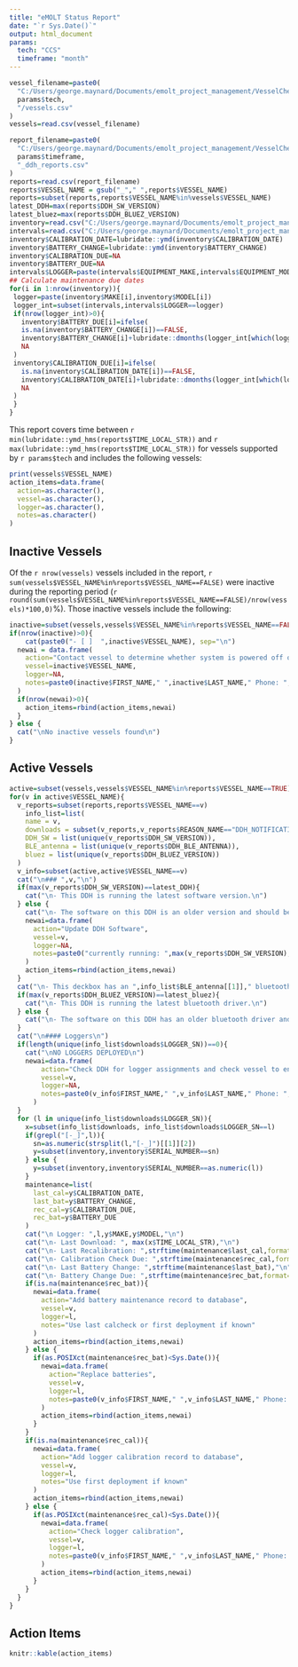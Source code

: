 ```yaml
---
title: "eMOLT Status Report"
date: "`r Sys.Date()`"
output: html_document
params:
  tech: "CCS"
  timeframe: "month"
---
```


```r
vessel_filename=paste0(
  "C:/Users/george.maynard/Documents/emolt_project_management/VesselCheckIns/",
  params$tech,
  "/vessels.csv"
)
vessels=read.csv(vessel_filename)
```

```r
report_filename=paste0(
  "C:/Users/george.maynard/Documents/emolt_project_management/VesselCheckIns/last_",
  params$timeframe,
  "_ddh_reports.csv"
)
reports=read.csv(report_filename)
reports$VESSEL_NAME = gsub("_"," ",reports$VESSEL_NAME)
reports=subset(reports,reports$VESSEL_NAME%in%vessels$VESSEL_NAME)
latest_DDH=max(reports$DDH_SW_VERSION)
latest_bluez=max(reports$DDH_BLUEZ_VERSION)
inventory=read.csv("C:/Users/george.maynard/Documents/emolt_project_management/VesselCheckIns/equipment_inventory.csv")
intervals=read.csv("C:/Users/george.maynard/Documents/emolt_project_management/VesselCheckIns/equipment_maintenance_intervals.csv")
inventory$CALIBRATION_DATE=lubridate::ymd(inventory$CALIBRATION_DATE)
inventory$BATTERY_CHANGE=lubridate::ymd(inventory$BATTERY_CHANGE)
inventory$CALIBRATION_DUE=NA
inventory$BATTERY_DUE=NA
intervals$LOGGER=paste(intervals$EQUIPMENT_MAKE,intervals$EQUIPMENT_MODEL)
## Calculate maintenance due dates
for(i in 1:nrow(inventory)){
 logger=paste(inventory$MAKE[i],inventory$MODEL[i])
 logger_int=subset(intervals,intervals$LOGGER==logger)
 if(nrow(logger_int)>0){
   inventory$BATTERY_DUE[i]=ifelse(
   is.na(inventory$BATTERY_CHANGE[i])==FALSE,
   inventory$BATTERY_CHANGE[i]+lubridate::dmonths(logger_int[which(logger_int$EQUIPMENT_MAINTENANCE_EVENT=="Battery Replaced"),"EQUIPMENT_MAINTENANCE_INTERVAL_MONTHS"]),
   NA
 )
 inventory$CALIBRATION_DUE[i]=ifelse(
   is.na(inventory$CALIBRATION_DATE[i])==FALSE,
   inventory$CALIBRATION_DATE[i]+lubridate::dmonths(logger_int[which(logger_int$EQUIPMENT_MAINTENANCE_EVENT%in%c("Calibration Check","Factory Calibration")),"EQUIPMENT_MAINTENANCE_INTERVAL_MONTHS"]),
   NA
 )
 }
}
```

This report covers time between `r min(lubridate::ymd_hms(reports$TIME_LOCAL_STR))` and `r max(lubridate::ymd_hms(reports$TIME_LOCAL_STR))` for vessels supported by `r params$tech` and includes the following vessels: 

```r
print(vessels$VESSEL_NAME)
action_items=data.frame(
  action=as.character(),
  vessel=as.character(),
  logger=as.character(),
  notes=as.character()
)
```

## Inactive Vessels

Of the `r nrow(vessels)` vessels included in the report, `r sum(vessels$VESSEL_NAME%in%reports$VESSEL_NAME==FALSE)` were inactive during the reporting period (`r round(sum(vessels$VESSEL_NAME%in%reports$VESSEL_NAME==FALSE)/nrow(vessels)*100,0)`%). Those inactive vessels include the following:

```r
inactive=subset(vessels,vessels$VESSEL_NAME%in%reports$VESSEL_NAME==FALSE)
if(nrow(inactive)>0){
    cat(paste0("- [ ]  ",inactive$VESSEL_NAME), sep="\n")
  newai = data.frame(
    action="Contact vessel to determine whether system is powered off or vessel is not fishing",
    vessel=inactive$VESSEL_NAME,
    logger=NA,
    notes=paste0(inactive$FIRST_NAME," ",inactive$LAST_NAME," Phone: ",inactive$PHONE," email: ",inactive$EMAIL)
  )
  if(nrow(newai)>0){
    action_items=rbind(action_items,newai)  
  }
} else {
  cat("\nNo inactive vessels found\n")
}

```

## Active Vessels

```r
active=subset(vessels,vessels$VESSEL_NAME%in%reports$VESSEL_NAME==TRUE)
for(v in active$VESSEL_NAME){
  v_reports=subset(reports,reports$VESSEL_NAME==v)
    info_list=list(
    name = v,
    downloads = subset(v_reports,v_reports$REASON_NAME=="DDH_NOTIFICATION_OK_LOGGER_DL"),
    DDH_SW = list(unique(v_reports$DDH_SW_VERSION)),
    BLE_antenna = list(unique(v_reports$DDH_BLE_ANTENNA)),
    bluez = list(unique(v_reports$DDH_BLUEZ_VERSION))
  )
  v_info=subset(active,active$VESSEL_NAME==v)
  cat("\n### ",v,"\n")
  if(max(v_reports$DDH_SW_VERSION)==latest_DDH){
    cat("\n- This DDH is running the latest software version.\n")
  } else {
    cat("\n- The software on this DDH is an older version and should be updated.\n")
    newai=data.frame(
      action="Update DDH Software",
      vessel=v,
      logger=NA,
      notes=paste0("currently running: ",max(v_reports$DDH_SW_VERSION)," newest: ", latest_DDH)
    )
    action_items=rbind(action_items,newai)
  }
  cat("\n- This deckbox has an ",info_list$BLE_antenna[[1]]," bluetooth antenna.\n")
  if(max(v_reports$DDH_BLUEZ_VERSION)==latest_bluez){
    cat("\n- This DDH is running the latest bluetooth driver.\n")
  } else {
    cat("\n- The software on this DDH has an older bluetooth driver and should be updated.\n")
  }
  cat("\n#### Loggers\n")
  if(length(unique(info_list$downloads$LOGGER_SN))==0){
    cat("\nNO LOGGERS DEPLOYED\n")
    newai=data.frame(
        action="Check DDH for logger assignments and check vessel to ensure logger is present",
        vessel=v,
        logger=NA,
        notes=paste0(v_info$FIRST_NAME," ",v_info$LAST_NAME," Phone: ",v_info$PHONE," email: ",v_info$EMAIL)
      )
  }
  for (l in unique(info_list$downloads$LOGGER_SN)){
    x=subset(info_list$downloads, info_list$downloads$LOGGER_SN==l)
    if(grepl("[-_]",l)){
      sn=as.numeric(strsplit(l,"[-_]")[[1]][2])
      y=subset(inventory,inventory$SERIAL_NUMBER==sn)
    } else {
      y=subset(inventory,inventory$SERIAL_NUMBER==as.numeric(l))
    }
    maintenance=list(
      last_cal=y$CALIBRATION_DATE,
      last_bat=y$BATTERY_CHANGE,
      rec_cal=y$CALIBRATION_DUE,
      rec_bat=y$BATTERY_DUE
    )
    cat("\n Logger: ",l,y$MAKE,y$MODEL,"\n")
    cat("\n- Last Download: ", max(x$TIME_LOCAL_STR),"\n")
    cat("\n- Last Recalibration: ",strftime(maintenance$last_cal,format="%Y-%m-%d"),"\n")
    cat("\n- Calibration Check Due: ",strftime(maintenance$rec_cal,format="%Y-%m-%d"),"\n")
    cat("\n- Last Battery Change: ",strftime(maintenance$last_bat),"\n")
    cat("\n- Battery Change Due: ",strftime(maintenance$rec_bat,format="%Y-%m-%d"),"\n")
    if(is.na(maintenance$rec_bat)){
      newai=data.frame(
        action="Add battery maintenance record to database",
        vessel=v,
        logger=l,
        notes="Use last calcheck or first deployment if known"
      )
      action_items=rbind(action_items,newai)
    } else {
      if(as.POSIXct(maintenance$rec_bat)<Sys.Date()){
        newai=data.frame(
          action="Replace batteries",
          vessel=v,
          logger=l,
          notes=paste0(v_info$FIRST_NAME," ",v_info$LAST_NAME," Phone: ",v_info$PHONE," email: ",v_info$EMAIL)
        )
        action_items=rbind(action_items,newai)
      }
    }
    if(is.na(maintenance$rec_cal)){
      newai=data.frame(
        action="Add logger calibration record to database",
        vessel=v,
        logger=l,
        notes="Use first deployment if known"
      )
      action_items=rbind(action_items,newai)
    } else {
      if(as.POSIXct(maintenance$rec_cal)<Sys.Date()){
        newai=data.frame(
          action="Check logger calibration",
          vessel=v,
          logger=l,
          notes=paste0(v_info$FIRST_NAME," ",v_info$LAST_NAME," Phone: ",v_info$PHONE," email: ",v_info$EMAIL)
        )
        action_items=rbind(action_items,newai)
      }
    }
  }
}
```

## Action Items
```r
knitr::kable(action_items)
```
